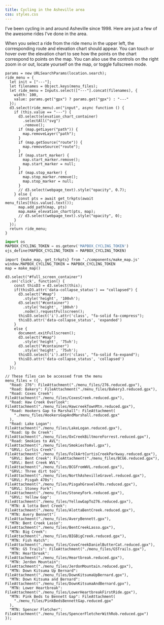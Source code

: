 ```yaml
---
title: Cycling in the Asheville area
css: styles.css
---
```


I've been cycling in and around Asheville since 1998. Here are just a few of the awesome rides I've done in the area.

When you select a ride from the ride menu in the upper left, the corresponding route and elevation chart should appear. You can touch or hover over the elevation chart to see how the points on the chart correspond to points on the map. You can also use the controls on the right zoom in or out, locate yourself on the map, or toggle fullscreen mode.
 
<div id="container">
<div id="map"></div>
<div id="elevation_chart_container"></div>
<div id="full_screen_container" data-collapse_status="collapsed">
  <i class="fa-solid fa-expand"></i>
</div> 
<div id="menu_container">
```ojs
params = new URLSearchParams(location.search);
ride_menu = {
  let init = ["---"];
  let filenames = Object.keys(menu_files);
  let ride_menu = Inputs.select(["---"].concat(filenames), {
    width: 100,
    value: params.get("gpx") ? params.get("gpx") : "---"
  });
  d3.select(ride_menu).on("input", async function () {
    if (this.value == "---") {
      d3.select(elevation_chart_container)
        .selectAll("svg")
        .remove();
      if (map.getLayer("path")) {
        map.removeLayer("path");
      }
      if (map.getSource("route")) {
        map.removeSource("route"); 
      }
      if (map.start_marker) {
        map.start_marker.remove();
        map.start_marker = null; 
      } 
      if (map.stop_marker) {
        map.stop_marker.remove();
        map.stop_marker = null;
      }
      // d3.select(webpage_text).style("opacity", 0.7);
    } else {
      const pts = await get_trkpts(await menu_files[this.value].text());
      map.add_path(map, pts)
      map.make_elevation_chart(pts, map);
      // d3.select(webpage_text).style("opacity", 0);
    }
  });
  return ride_menu;
}
```
</div>
</div>

::: {.hidden}
```python
import os
MAPBOX_CYCLING_TOKEN = os.getenv('MAPBOX_CYCLING_TOKEN')
ojs_define(MAPBOX_CYCLING_TOKEN = MAPBOX_CYCLING_TOKEN)
```
```ojs
import {make_map, get_trkpts} from './components/make_map.js'
window.MAPBOX_CYCLING_TOKEN = MAPBOX_CYCLING_TOKEN
map = make_map()
```

```ojs
d3.select("#full_screen_container")
  .on('click', function() {
    const thisD3 = d3.select(this);
    if(thisD3.attr('data-collapse_status') == "collapsed") {
      d3.select("#map")
        .style('height', '100vh');
      d3.select("#container")
        .style('height', '100vh')
        .node().requestFullscreen();
      thisD3.select('i').attr('class', "fa-solid fa-compress");
      thisD3.attr('data-collapse_status', 'expanded')
    }
    else {
      document.exitFullscreen();
      d3.select("#map")
        .style('height', '75vh');
      d3.select("#container")
        .style('height', '75vh');
      thisD3.select('i').attr('class', "fa-solid fa-expand");
      thisD3.attr('data-collapse_status', 'collapsed')
    }
  });
```

```ojs
// These files can be accessed from the menu
menu_files = ({
  "Road: 276": FileAttachment("./menu_files/276.reduced.gpx"),
  "Road: Bakery": FileAttachment("./menu_files/Bakery3.reduced.gpx"),
  "Road: Coxes Creek": FileAttachment("./menu_files/CoxesCreek.reduced.gpx"),
  "Road: Haw Creek Overlook": FileAttachment("./menu_files/HawcreekTownMtn.reduced.gpx"),
  "Road: Hookers Gap to Marshall": FileAttachment(
    "./menu_files/HookersGapAndMarshall.reduced.gpx"
  ),
  "Road: Lake Logan": FileAttachment("./menu_files/LakeLogan.reduced.gpx"),
  "Road: Up Ox Creek": FileAttachment("./menu_files/OxCreekBiltmoreForrest.reduced.gpx"),
  "Road: Smokies to AVL": FileAttachment("./menu_files/SmokiesToAvl.gpx"),
  "GRVL: Curtis Creek": FileAttachment("./menu_files/FolkArtCurtisCreekParkway.reduced.gpx"),
  "GRVL: Bent Creek": FileAttachment("./menu_files/BCG6.reduced.gpx"),
  "GRVL: Bent Creek WVL": FileAttachment("./menu_files/BCGfromWVL.reduced.gpx"),
  "GRVL: Three dirt too": FileAttachment("./menu_files/NorthAshevilleGravel.reduced.gpx"),
  "GRVL: Pisgah 470s": FileAttachment("./menu_files/PisgahGravel470s.reduced.gpx"),
  "GRVL: Stoney Fork": FileAttachment("./menu_files/StoneyFork.reduced.gpx"),
  "GRVL: Yellow Gap": FileAttachment("./menu_files/YellowGapTo276.reduced.gpx"),
  "MTN: A lotta Bent Creek": FileAttachment("./menu_files/AlottaBentCreek.reduced.gpx"),
  "MTN: Avery Bennett": FileAttachment("./menu_files/AveryBennett.gpx"),
  "MTN: Bent Creek Lasso": FileAttachment("./menu_files/BentCreekLasso.gpx"),
  "MTN: Big Creek": FileAttachment("./menu_files/BIGBigCreek.reduced.gpx"),
  "MTN: Fish Hatch": FileAttachment("./menu_files/CoveCreekDanielButterCat.reduced.gpx"),
  "MTN: G5 Trails": FileAttachment("./menu_files/G5Trails.gpx"), 
  "MTN: Heartbreak": FileAttachment("./menu_files/Heartbreak.reduced.gpx"), 
  "MTN: Jerdon Mountain": FileAttachment("./menu_files/JerdonMountain.reduced.gpx"),
  "MTN: Down Kitsuma Up Bernard": FileAttachment("./menu_files/DownKitsumaUpBernard.gpx"),
  "MTN: Down Kitsuma and Bernard": FileAttachment("./menu_files/DownKitsumaAndBernard.gpx"),
  "MTN: Lower Heartbreak": FileAttachment("./menu_files/LowerHeartbreakFirstRide.gpx"),
  "MTN: Pink Beds to Bennett Gap": FileAttachment(
    "./menu_files/PinkBedsBennettGap.reduced.gpx"
  ),
  "MTN: Spencer Fletcher": FileAttachment("./menu_files/SpencerFletcherWithRob.reduced.gpx")
});
```


<script>
  document.addEventListener('keydown', function(event) {
    if (event.key === 'Escape') {
      document.querySelector('#container').style.height = '75vh';
      document.querySelector('#map').style.height = '75vh';
    }
  });
</script>

::: 
